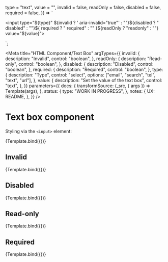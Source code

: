 <!--
@license EUPL-1.2
Copyright (c) 2021 Robbert Broersma
-->


<!-- Import component and component styles -->


<!-- Import Docs -->


  type = "text",
  value = "",
  invalid = false,
  readOnly = false,
  disabled = false,
  required = false,
}) =>
  `<div class="utrecht-html">
  <input type="${type}" ${invalid ? ' aria-invalid="true"' : ""}${disabled ? " disabled" : ""}${
    required ? " required" : ""
  }${readOnly ? "readonly" : ""} value="${value}">
</div>`;

<Meta
  title="HTML Component/Text Box"
  argTypes={{
    invalid: {
      description: "Invalid",
      control: "boolean",
    },
    readOnly: {
      description: "Read-only",
      control: "boolean",
    },
    disabled: {
      description: "Disabled",
      control: "boolean",
    },
    required: {
      description: "Required",
      control: "boolean",
    },
    type: {
      description: "Type",
      control: "select",
      options: ["email", "search", "tel", "text", "url"],
    },
    value: {
      description: "Set the value of the text box",
      control: "text",
    },
  }}
  parameters={{
    docs: {
      transformSource: (_src, { args }) => Template(args),
    },
    status: {
      type: "WORK IN PROGRESS",
    },
    notes: {
      UX: README,
    },
  }}
/>

# Text box component

Styling via the `<input>` element:

<Canvas>
  <Story
    name="Text box"
    args={{
      value: "The Quick Brown Fox Jumps Over The Lazy Dog",
    }}
  >
    {Template.bind({})}
  </Story>
</Canvas>

<ArgsTable story="Text box" />

## Invalid

<Canvas>
  <Story
    name="Invalid text box"
    args={{
      invalid: true,
      value: "The Quick Brown Fox Jumps Over The Lazy Dog",
    }}
  >
    {Template.bind({})}
  </Story>
</Canvas>

## Disabled

<Canvas>
  <Story
    name="Disabled text box"
    args={{
      disabled: true,
      value: "The Quick Brown Fox Jumps Over The Lazy Dog",
    }}
  >
    {Template.bind({})}
  </Story>
</Canvas>

## Read-only

<Canvas>
  <Story
    name="Read-only text box"
    args={{
      readOnly: true,
      value: "The Quick Brown Fox Jumps Over The Lazy Dog",
    }}
  >
    {Template.bind({})}
  </Story>
</Canvas>

## Required

<Canvas>
  <Story
    name="Required text box"
    args={{
      required: true,
      value: "The Quick Brown Fox Jumps Over The Lazy Dog",
    }}
  >
    {Template.bind({})}
  </Story>
</Canvas>
